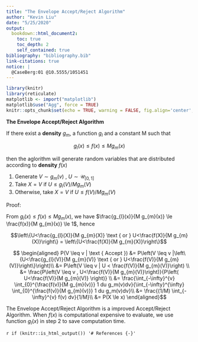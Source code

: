 ```yaml
---
title: "The Envelope Accept/Reject Algorithm"
author: "Kevin Liu"
date: "5/25/2020"
output: 
  bookdown::html_document2:
    toc: true
    toc_depth: 2
    self_contained: true
bibliography: "bibliography.bib"
link-citations: true
notice: | 
  @CaseBerg:01 @10.5555/1051451
---
```


```r
library(knitr)
library(reticulate)
matplotlib <- import("matplotlib")
matplotlib$use("Agg", force = TRUE)
knitr::opts_chunk$set(echo = TRUE, warning = FALSE, fig.align='center',python = reticulate::eng_python, fig.width = 5,fig.height = 3, eval = TRUE)
```

**The Envelope Accept/Reject Algorithm**

If there exist a **density** $g_m$, a function $g_l$ and a constant M such that

$$g_l(x) \le f(x) \le M g_m(x)$$

then the aglorithm will generate random variables that are distributed according to **density** $f(x)$

1. Generate $V \sim g_m(v)$ , $U \sim \mathcal{U}_{[0,1]}$
2. Take $X = V$ if $U \le g_l(V)/Mg_m(V)$
3. Otherwise, take $X = V$ if $U \le f(V)/Mg_m(V)$

Proof: 

From $g_l(x) \le f(x) \le M g_m(x)$, we have $\frac{g_{l}(x)}{M g_{m}(x)} \le \frac{f(x)}{M g_{m}(x)} \le 1$, hence

$$\left\{U<\frac{g_{l}(X)}{M g_{m}(X)} \text { or } U<\frac{f(X)}{M g_{m}(X)}\right\} = \left\{U<\frac{f(X)}{M g_{m}(X)}\right\}$$

$$
\begin{aligned}
P(V \leq v | \text { Accept }) &= P\left(V \leq v |\left\{U<\frac{g_{l}(V)}{M g_{m}(V)} \text { or } U<\frac{f(V)}{M g_{m}(V)}\right\}\right)\\
&= P\left(V \leq v | U < \frac{f(V)}{M g_{m}(V)}\right) \\
&= \frac{P\left(V \leq v , U<\frac{f(V)}{M g_{m}(V)}\right)}{P\left(  U<\frac{f(V)}{M g_{m}(V)} \right)} \\
&= \frac{\int_{-\infty}^{v} \int_{0}^{\frac{f(v)}{M g_{m}(v)}} 1 du g_m(v)dv}{\int_{-\infty}^{\infty} \int_{0}^{\frac{f(v)}{M g_{m}(v)}} 1 du g_m(v)dv}\\
&= \frac{(1/M) \int_{-\infty}^{v} f(v) dv}{1/M}\\
&= P(X \le x)
\end{aligned}$$

The Envelope Accept/Reject Algorithm is a improved Accept/Reject Algorithm. When $f(x)$ is computational expensive to evaluate, we use function $g_{l}(x)$ in step 2 to save computation time. 

`r if (knitr::is_html_output()) '# References {-}'`
